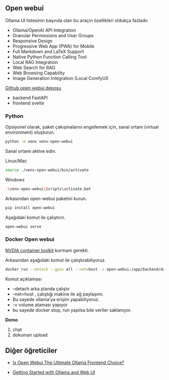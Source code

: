 ## Open webui

Ollama UI listesinin başında olan bu araçın özellikleri oldukça fazladır.

- Ollama/OpenAI API Integration
- Granular Permissions and User Groups
- Responsive Design
- Progressive Web App (PWA) for Mobile
- Full Markdown and LaTeX Support
- Native Python Function Calling Tool
- Local RAG Integration
- Web Search for RAG
- Web Browsing Capability
- Image Generation Integration (Local ComfyUI)


[Github open webui deposu](https://github.com/open-webui/open-webui)

- backend FastAPI
- frontend svelte


### Python 


Opsiyonel olarak, paket çakışmalarını engellemek için, sanal ortam (virtual environment) oluşturun.

```bash
python -m venv venv-open-webui
```

Sanal ortamı aktive edin.

Linux/Mac

```bash
source ./venv-open-webui/bin/activate
```

Windows

```bash
.\venv-open-webui\Scripts\activate.bat
```


Arkasından open-webui paketini kurun.

```bash
pip install open-webui
```

Aşağıdaki komut ile çalıştırın.

```bash
open-webui serve
```




### Docker Open webui

[NVDIA container toolkit](https://docs.nvidia.com/datacenter/cloud-native/container-toolkit/latest/install-guide.html) kurmam gerekti.


Arkasından aşağıdaki komut ile çalıştırabiliyoruz.


```bash
docker run --detach --gpus all --net=host -v open-webui:/app/backend/data --name open-webui --restart always ghcr.io/open-webui/open-webui:cuda 
```

Komut açıklaması

- --detach arka planda çalıştır
- --net=host , çalıştığı makine ile ağ paylaşımı. 
- Bu sayede ollama'ya erişim yapabiliyoruz.
- -v volume ataması yapıyor 
- bu sayede docker stop, run yapılsa bile veriler saklanıyor.


**Demo**

1. chat
2. dokuman upload



## Diğer öğreticiler

- [Is Open Webui The Ultimate Ollama Frontend Choice?](https://www.youtube.com/watch?v=16fWf0VVeIo)

- [Getting Started with Ollama and Web UI](https://www.youtube.com/watch?v=BzFafshQkWw)





